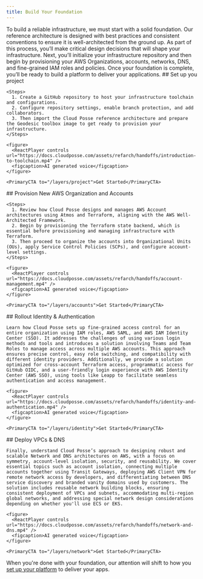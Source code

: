 ```yaml
---
title: Build Your Foundation
---
```


<Intro>
  To build a reliable infrastructure, we must start with a solid foundation. Our reference architecture is designed with best practices and consistent conventions to ensure it is well-architected from the ground up. As part of this process, you’ll make critical design decisions that will shape your infrastructure. Next, you’ll initialize your infrastructure repository and then begin by provisioning your AWS Organizations, accounts, networks, DNS, and fine-grained IAM roles and policies. Once your foundation is complete, you’ll be ready to build a platform to deliver your applications.
</Intro>

<Steps>

  <Step>
    ## <StepNumber/> Set up you project

    <Steps>
      1. Create a GitHub repository to host your infrastructure toolchain and configurations.
      2. Configure repository settings, enable branch protection, and add collaborators.
      3. Then import the Cloud Posse reference architecture and prepare the Geodesic toolbox image to get ready to provision your infrastructure.
    </Steps>

    <figure>
      <ReactPlayer controls url="https://docs.cloudposse.com/assets/refarch/handoffs/introduction-to-toolchain.mp4" />
      <figcaption>AI generated voice</figcaption>
    </figure>

    <PrimaryCTA to="/layers/project">Get Started</PrimaryCTA>
  </Step>

  <Step>
    ## <StepNumber/> Provision New AWS Organization and Accounts

    <Steps>
      1. Review how Cloud Posse designs and manages AWS Account architectures using Atmos and Terraform, aligning with the AWS Well-Architected Framework.
      2. Begin by provisioning the Terraform state backend, which is essential before provisioning and managing infrastructure with Terraform.
      3. Then proceed to organize the accounts into Organizational Units (OUs), apply Service Control Policies (SCPs), and configure account-level settings.
    </Steps>

    <figure>
      <ReactPlayer controls url="https://docs.cloudposse.com/assets/refarch/handoffs/account-management.mp4" />
      <figcaption>AI generated voice</figcaption>
    </figure>

    <PrimaryCTA to="/layers/accounts">Get Started</PrimaryCTA>
  </Step>

  <Step>
    ## <StepNumber/> Rollout Identity & Authentication

    Learn how Cloud Posse sets up fine-grained access control for an entire organization using IAM roles, AWS SAML, and AWS IAM Identity Center (SSO). It addresses the challenges of using various login methods and tools and introduces a solution involving Teams and Team Roles to manage access across multiple AWS accounts. This approach ensures precise control, easy role switching, and compatibility with different identity providers. Additionally, we provide a solution optimized for cross-account Terraform access, programmatic access for GitHub OIDC, and a user-friendly login experience with AWS Identity Center (AWS SSO), using tools like Leapp to facilitate seamless authentication and access management.

    <figure>
      <ReactPlayer controls url="https://docs.cloudposse.com/assets/refarch/handoffs/identity-and-authentication.mp4" />
      <figcaption>AI generated voice</figcaption>
    </figure>

    <PrimaryCTA to="/layers/identity">Get Started</PrimaryCTA>
  </Step>

  <Step>
    ## <StepNumber/> Deploy VPCs & DNS

    Finally, understand Cloud Posse’s approach to designing robust and scalable Network and DNS architectures on AWS, with a focus on symmetry, account-level isolation, security, and reusability. We cover essential topics such as account isolation, connecting multiple accounts together using Transit Gateways, deploying AWS Client VPN for remote network access by developers, and differentiating between DNS service discovery and branded vanity domains used by customers. The solution includes reusable network building blocks, ensuring consistent deployment of VPCs and subnets, accommodating multi-region global networks, and addressing special network design considerations depending on whether you'll use ECS or EKS.

    <figure>
      <ReactPlayer controls url="https://docs.cloudposse.com/assets/refarch/handoffs/network-and-dns.mp4" />
      <figcaption>AI generated voice</figcaption>
    </figure>

    <PrimaryCTA to="/layers/network">Get Started</PrimaryCTA>
  </Step>

</Steps>

When you're done with your foundation, our attention will shift to how you [set up your platform](/layers/platform) to deliver your apps.
